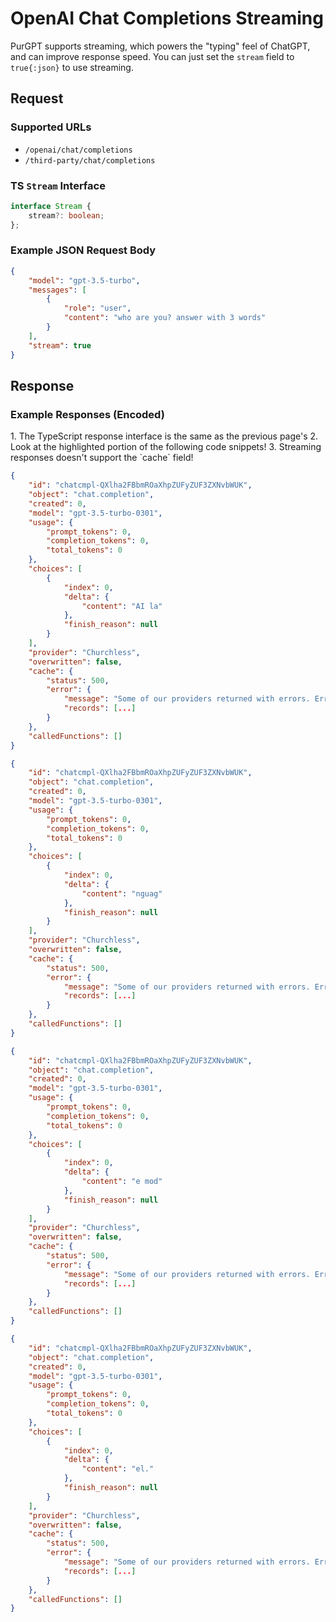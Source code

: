 
# OpenAI Chat Completions Streaming

PurGPT supports streaming, which powers the "typing" feel of ChatGPT, and can improve response speed. You can just set the `stream` field to `true{:json}` to use streaming.

## Request

### Supported URLs

- `/openai/chat/completions`
- `/third-party/chat/completions`

### TS `Stream` Interface

```ts
interface Stream {
	stream?: boolean;
};
```

### Example JSON Request Body

```json copy {9}
{
    "model": "gpt-3.5-turbo",
    "messages": [
        {
            "role": "user",
            "content": "who are you? answer with 3 words"
        }
    ],
    "stream": true
}
```

## Response

### Example Responses (Encoded)

<Callout type="info" emoji="">
    1. The TypeScript response interface is the same as the previous page's
    2. Look at the highlighted portion of the following code snippets!  
    3. Streaming responses doesn't support the `cache` field!
</Callout>

```json {15}
{
    "id": "chatcmpl-QXlha2FBbmROaXhpZUFyZUF3ZXNvbWUK",
    "object": "chat.completion",
    "created": 0,
    "model": "gpt-3.5-turbo-0301",
    "usage": {
        "prompt_tokens": 0,
        "completion_tokens": 0,
        "total_tokens": 0
    },
    "choices": [
        {
            "index": 0,
            "delta": {
                "content": "AI la"
            },
            "finish_reason": null
        }
    ],
    "provider": "Churchless",
    "overwritten": false,
    "cache": {
        "status": 500,
        "error": {
            "message": "Some of our providers returned with errors. Errors are automatically reported to our developers.",
            "records": [...]
        }
    },
    "calledFunctions": []
}
```

```json {15}
{
    "id": "chatcmpl-QXlha2FBbmROaXhpZUFyZUF3ZXNvbWUK",
    "object": "chat.completion",
    "created": 0,
    "model": "gpt-3.5-turbo-0301",
    "usage": {
        "prompt_tokens": 0,
        "completion_tokens": 0,
        "total_tokens": 0
    },
    "choices": [
        {
            "index": 0,
            "delta": {
                "content": "nguag"
            },
            "finish_reason": null
        }
    ],
    "provider": "Churchless",
    "overwritten": false,
    "cache": {
        "status": 500,
        "error": {
            "message": "Some of our providers returned with errors. Errors are automatically reported to our developers.",
            "records": [...]
        }
    },
    "calledFunctions": []
}
```

```json {15}
{
    "id": "chatcmpl-QXlha2FBbmROaXhpZUFyZUF3ZXNvbWUK",
    "object": "chat.completion",
    "created": 0,
    "model": "gpt-3.5-turbo-0301",
    "usage": {
        "prompt_tokens": 0,
        "completion_tokens": 0,
        "total_tokens": 0
    },
    "choices": [
        {
            "index": 0,
            "delta": {
                "content": "e mod"
            },
            "finish_reason": null
        }
    ],
    "provider": "Churchless",
    "overwritten": false,
    "cache": {
        "status": 500,
        "error": {
            "message": "Some of our providers returned with errors. Errors are automatically reported to our developers.",
            "records": [...]
        }
    },
    "calledFunctions": []
}
```

```json {15}
{
    "id": "chatcmpl-QXlha2FBbmROaXhpZUFyZUF3ZXNvbWUK",
    "object": "chat.completion",
    "created": 0,
    "model": "gpt-3.5-turbo-0301",
    "usage": {
        "prompt_tokens": 0,
        "completion_tokens": 0,
        "total_tokens": 0
    },
    "choices": [
        {
            "index": 0,
            "delta": {
                "content": "el."
            },
            "finish_reason": null
        }
    ],
    "provider": "Churchless",
    "overwritten": false,
    "cache": {
        "status": 500,
        "error": {
            "message": "Some of our providers returned with errors. Errors are automatically reported to our developers.",
            "records": [...]
        }
    },
    "calledFunctions": []
}
```
